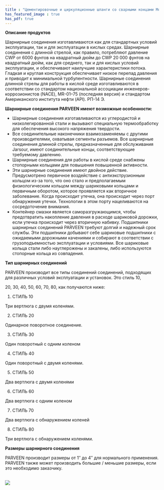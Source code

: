 ```yaml
---
title : "Цементировочные и циркуляционные шланги со сварными концами Модель"
has_featured_image : true
has_pdf: true
---
```


**Описание продуктов**

Шарнирные соединения изготавливаются как для стандартных условий эксплуатации, так и для эксплуатации в кислых средах. Шарнирные соединения с длинной стрелой, как правило, потребляют давление CWP от 6000 фунтов на квадратный дюйм до CWP 20 000 фунтов на квадратный дюйм, как для среднего, так и для кислых условий эксплуатации, и обеспечивают наилучшие характеристики потока. Гладкая и круглая конструкция обеспечивает низкое перепад давления и приводит к минимальной турбулентности. Шарнирные соединения длинной стрелы для работы в кислой среде изготавливаются в соответствии со стандартом национальной ассоциации инженеров-коррозионистов (NACE), MR-01–75 (последняя версия) и стандартом Американского института нефти (API). РП-14 Э.

**Шарнирные соединения PARVEEN имеют возможные особенности:**

*   Шарнирные соединения изготавливаются из углеродистой и низколегированной стали и вызывают специальную термообработку для обеспечения высокого напряжения твердости.
*   Все соединительные наконечники взаимозаменяемы с другими производителями, охватывая сегменты разъемов. Все шарнирные соединения длинной стрелы, предназначенные для обслуживания Jarsour, имеют соединительные концы, соответствующие требуемому давлению.
*   Шарнирные соединения для работы в кислой среде снабжены стопорными кольцами для повышения повышенной активности.
*   Эти шарнирные соединения имеют двойное действие. Предусмотрено первичное воздействие с антиэкструзионным кольцом из-за того, что оно стало и предполагаемым физиологическим кольцом между шариковыми кольцами и первичным оборотом, которое проявляется как вторичное заболевание. Когда происходит утечка, она происходит через порт обнаружения утечки. Технологии в этом порту нацеливаются на сосредоточение внимания.
*   Контейнер смазки является саморазгружающимся, чтобы предотвратить накопление давления в расходе шариковой дорожки, если утечка происходит через вторичную набивку. Подшипники шарнирных соединений PARVEEN требуют долгий и надежный срок службы. Эти подшипники добывают себе шариковые подшипники с ожидаемыми дорожными качениями и собирают в соответствии с грузоподъемностью эксплуатации и условиями. Все шариковые кольца стали либо науглерожены и закалены, либо используются стопорные кольца из совпадения.

**Тип шарнирных соединений**

PARVEEN производит все типы соединений соединений, подходящих для различных условий эксплуатации и установок. Это стиль 10,

20, 30, 40, 50, 60, 70, 80, как получаются ниже:

1. СТИЛЬ 10

Три вертлюга с двумя коленями.

2. СТИЛЬ 20

Одинарное поворотное соединение.

3. СТИЛЬ 30

Один поворотный с одним коленом

4. СТИЛЬ 40

Один поворотный с двумя коленями.

5. СТИЛЬ 50

Два вертлюга с двумя коленями

6. СТИЛЬ 60

Два вертлюга с одним коленом

7. СТИЛЬ 70

Два вертлюга с обнаружением коленей

8. СТИЛЬ 80

Три вертлюга с обнаружением коленями.

**Размеры шарнирного соединения**

PARVEEN производит размеры от 1″ до 4″ для нормального применения. PARVEEN также может производить большие / меньшие размеры, если это необходимо заказчику.

<br />
<Image src={image} />